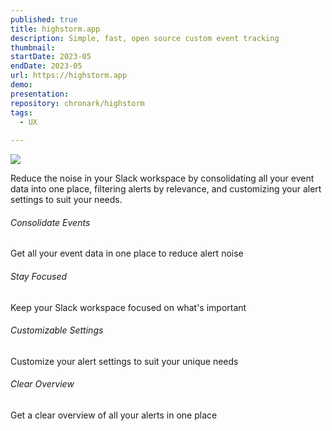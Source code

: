 ```yaml
---
published: true
title: highstorm.app
description: Simple, fast, open source custom event tracking
thumbnail: 
startDate: 2023-05
endDate: 2023-05
url: https://highstorm.app
demo: 
presentation: 
repository: chronark/highstorm
tags:
  - UX
  
---
```



 [![](/images/thumbnail.png)](/images/thumbnail.png) 

Reduce the noise in your Slack workspace by consolidating all your event data into one place, filtering alerts by relevance, and customizing your alert settings to suit your needs.

###### Consolidate Events
Get all your event data in one place to reduce alert noise

###### Stay Focused
Keep your Slack workspace focused on what's important

###### Customizable Settings
Customize your alert settings to suit your unique needs

###### Clear Overview
Get a clear overview of all your alerts in one place